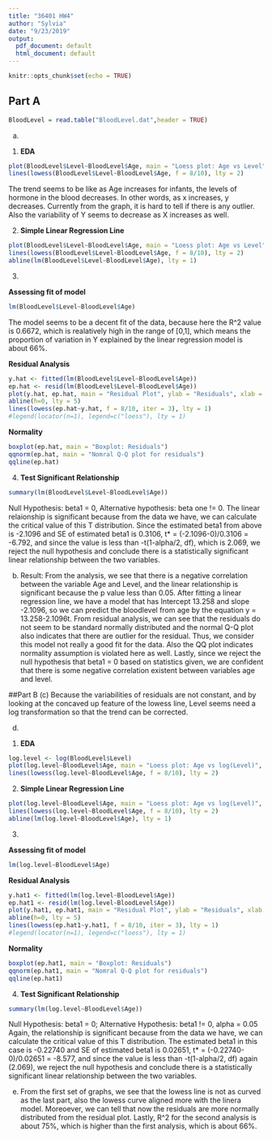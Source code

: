 ```yaml
---
title: "36401 HW4"
author: "Sylvia"
date: "9/23/2019"
output:
  pdf_document: default
  html_document: default
---
```


```r
knitr::opts_chunk$set(echo = TRUE)
```

## Part A

```r
BloodLevel = read.table("BloodLevel.dat",header = TRUE)
```

(a)
(1)
**EDA**

```r
plot(BloodLevel$Level~BloodLevel$Age, main = "Loess plot: Age vs Level", xlab = "Age", ylab = "Level")
lines(lowess(BloodLevel$Level~BloodLevel$Age, f = 8/10), lty = 2)
```

The trend seems to be like as Age increases for infants, the levels of hormone in the blood decreases. In other words, as x increases, y decreases. Currently from the graph, it is hard to tell if there is any outlier. Also the variability of Y seems to decrease as X increases as well. 


(2)
**Simple Linear Regression Line**

```r
plot(BloodLevel$Level~BloodLevel$Age, main = "Loess plot: Age vs Level", xlab = "Age", ylab = "Level")
lines(lowess(BloodLevel$Level~BloodLevel$Age, f = 8/10), lty = 2)
abline(lm(BloodLevel$Level~BloodLevel$Age), lty = 1)
```

(3)

**Assessing fit of model**

```r
lm(BloodLevel$Level~BloodLevel$Age)
```

The model seems to be a decent fit of the data, because here the R^2 value is 0.6672, which is realatively high in the range of [0,1], which means the proportion of variation in Y explained by the linear regression model is about 66%. 

**Residual Analysis**

```r
y.hat <- fitted(lm(BloodLevel$Level~BloodLevel$Age))
ep.hat <- resid(lm(BloodLevel$Level~BloodLevel$Age))
plot(y.hat, ep.hat, main = "Residual Plot", ylab = "Residuals", xlab = "y-hat")
abline(h=0, lty = 5)
lines(lowess(ep.hat~y.hat, f = 8/10, iter = 3), lty = 1)
#legend(locator(n=1), legend=c("loess"), lty = 1)
```

**Normality**

```r
boxplot(ep.hat, main = "Boxplot: Residuals")
qqnorm(ep.hat, main = "Nomral Q-Q plot for residuals")
qqline(ep.hat)
```

(4) 
**Test Significant Relationship**
```r
summary(lm(BloodLevel$Level~BloodLevel$Age))
```

Null Hypothesis: beta1 = 0, Alternative hypothesis: beta one != 0. The linear relaionship is significant because from the data we have, we can calculate the critical value of this T distribution. Since the estimated beta1 from above is -2.1096 and SE of estimated beta1 is 0.3106, t* = (-2.1096-0)/0.3106 = -6.792, and since the value is less than -t(1-alpha/2, df), which is 2.069, we reject the null hypothesis and conclude there is a statistically significant linear relationship between the two variables.
 

(b) Result: From the analysis, we see that there is a negative correlation between the variable Age and Level, and the linear relationship is significant because the p value less than 0.05. After fitting a linear regression line, we have a model that has Intercept 13.258 and slope -2.1096, so we can predict the bloodlevel from age by the equation y = 13.258-2.1096t. From residual analysis, we can see that the residuals do not seem to be standard normally distributed and the normal Q-Q plot also indicates that there are outlier for the residual. Thus, we consider this model not really a good fit for the data. Also the QQ plot indicates normality assumption is violated here as well. Lastly, since we reject the null hypothesis that beta1 = 0 based on statistics given, we are confident that there is some negative correlation existent between variables age and level. 

##Part B
(c)
Because the variabilities of residuals are not constant, and by looking at the concaved up feature of the lowess line, Level seems need a log transformation so that the trend can be corrected. 

(d)

(1)
**EDA**

```r
log.level <- log(BloodLevel$Level)
plot(log.level~BloodLevel$Age, main = "Loess plot: Age vs log(Level)", xlab = "Age", ylab = "log(Level)")
lines(lowess(log.level~BloodLevel$Age, f = 8/10), lty = 2)
```

(2)
**Simple Linear Regression Line**

```r
plot(log.level~BloodLevel$Age, main = "Loess plot: Age vs log(Level)", xlab = "Age", ylab = "log(Level)")
lines(lowess(log.level~BloodLevel$Age, f = 8/10), lty = 2)
abline(lm(log.level~BloodLevel$Age), lty = 1)
```

(3)

**Assessing fit of model**

```r
lm(log.level~BloodLevel$Age)
```

**Residual Analysis**

```r
y.hat1 <- fitted(lm(log.level~BloodLevel$Age))
ep.hat1 <- resid(lm(log.level~BloodLevel$Age))
plot(y.hat1, ep.hat1, main = "Residual Plot", ylab = "Residuals", xlab = "y-hat new")
abline(h=0, lty = 5)
lines(lowess(ep.hat1~y.hat1, f = 8/10, iter = 3), lty = 1)
#legend(locator(n=1), legend=c("loess"), lty = 1)
```

**Normality**

```r
boxplot(ep.hat1, main = "Boxplot: Residuals")
qqnorm(ep.hat1, main = "Nomral Q-Q plot for residuals")
qqline(ep.hat1)
```

(4)
**Test Significant Relationship**
```r
summary(lm(log.level~BloodLevel$Age))
```

Null Hypothesis: beta1 = 0; Alternative Hypothesis: beta1 != 0, alpha = 0.05
Again, the relationship is significant because from the data we have, we can calculate the critical value of this T distribution. The estimated beta1 in this case is -0.22740 and SE of estimated beta1 is 0.02651, t* = (-0.22740-0)/0.02651 = -8.577, and since the value is less than -t(1-alpha/2, df) again (2.069), we reject the null hypothesis and conclude there is a statistically significant linear relationship between the two variables.
 

e) From the first set of graphs, we see that the lowess line is not as curved as the last part, also the lowess curve aligned more with the linera model. Moreoever, we can tell that now the residuals are more normally distributed from the residual plot. Lastly, R^2 for the second analysis is about 75%, which is higher than the first analysis, which is about 66%. 